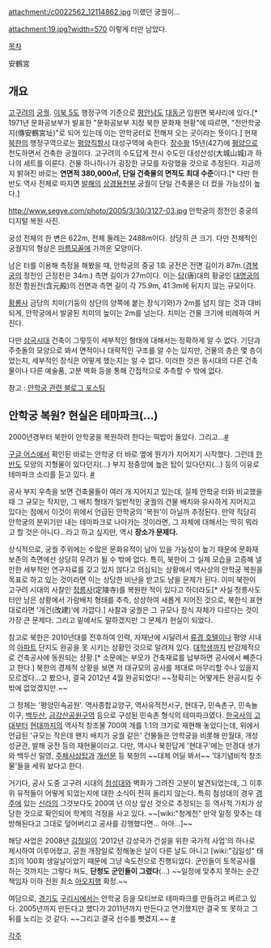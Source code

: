 attachment:/c0022562_12114862.jpg
이랬던 궁궐이...

attachment:19.jpg?width=570
이렇게 터만 남았다.

[[목차]]

安鶴宮
== 개요 ==
[[고구려]]의 [[궁궐]]. [[이북 5도]] 행정구역 기준으로 [[평안남도]] [[대동군]] 임원면 북사리에 있다.[* 1971년 문화공보부가 발표한 "문화공보부 지정 북한 문화재 현황"에 따르면, "전안학궁지(傳安鶴宮址)"로 되어 있는데 이는 안학궁터로 전해져 오는 곳이라는 뜻이다.] 현재 [[북한]]의 행정구역으로는 [[평양직할시]] 대성구역에 속한다. [[장수왕]] 15년(427)에 [[평양]]으로 천도하면서 건축한 궁궐이다. 고구려의 수도답게 전시 수도인 대성산성(大城山城)과 하나의 세트를 이룬다. 건물 하나하나가 굉장한 규모를 자랑했을 것으로 추정된다. 지금까지 밝혀진 바로는 '''연면적 380,000㎡, 단일 건축물의 면적도 최대 수준'''이다.[* 다만 한반도 역사 전체로 따지면 [[발해]]의 [[상경용천부]] 궁궐이 단일 건축물은 더 컸을 가능성이 높다.]

http://www.segye.com/photo/2005/3/30/3127-03.jpg
안학궁의 정전인 중궁의 디지털 복원 사진.

궁성 전체의 한 변은 622m, 전체 둘레는 2488m이다. 상당히 큰 크기. 다만 전체적인 궁궐지의 형상은 [[마름모]]꼴에 가까운 모양이다.

남은 터를 이용해 측정을 해봤을 때, 안학궁의 중궁 1호 궁전은 전면 길이가 87m.([[경복궁]]의 정전인 근정전은 34m.) 측면 길이가 27m이다. 이는 [[당]](唐)대의 황궁인 [[대명궁]]의 정전 함원전(含元殿)의 전면과 측면 길이 각 75.9m, 41.3m에 뒤지지 않는 규모이다.

[[황룡사]] 금당의 치미(기둥의 상단의 양쪽에 붙는 장식기와)가 2m를 넘지 않는 것과 대비되게, 안학궁에서 발굴된 치미의 높이는 2m를 넘는다. 치미는 건물 크기에 비례하여 커진다.

다만 [[삼국시대]] 건축이 그렇듯이 세부적인 형태에 대해서는 정확하게 알 수 없다. 기단과 주춧돌의 모양으로 봐서 면적이나 대략적인 구조를 알 수는 있지만, 건물의 층은 몇 층이었는지, 세부적인 장식은 어떻게 했는지는 알 수 없다. 이러한 것은 동시대의 다른 건축물이나 다른 예술품, 고분 벽화 등을 통해 간접적으로 추측할 수 밖에 없다.

참고 : [http://topsy.tistory.com/1441 안학궁 관련 블로그 포스팅]
== 안학궁 복원? 현실은 테마파크(...) ==
2000년경부터 북한이 안학궁을 복원하려 한다는 떡밥이 돌았다. 그리고...[http://article.joinsmsn.com/news/article/article.asp?ctg=1&Total_ID=640753 #]

[[구글 어스]]에서 확인된 바로는 안학궁 터 바로 옆에 뭔가가 지어지기 시작했다. 그런데 [[한반도]] 모양의 지형물이 있다던지(...) 부지 정중앙에 높은 탑이 있다던지(...) 등의 이유로 테마파크 소리를 듣고 있다. [http://cheonji.egloos.com/5575710 #]

공사 부지 우측을 보면 건축물들이 여러 개 지어지고 있는데, 실제 안학궁 터와 비교했을 때 그 규모는 작지만, 그 배치 형태가 일반적인 궁궐의 건물 배치와 유사하게 지어지고 있다는 점에서 이것이 위에서 언급된 안학궁의 '복원'이 아닐까 추정된다. 만약 적당히 안학궁의 분위기만 내는 테마파크로 나아가는 것이라면, 그 자체에 대해서는 딱히 뭐라고 할 것은 아니다...라고 하고 싶지만, 역시 '''장소가 문제다.'''

상식적으로, 궁궐 주위에는 수많은 문화유적이 남아 있을 가능성이 높기 때문에 문화재 보존의 측면에선 상당히 우려가 될 수 밖에 없다. 특히, 북한이 그 실제 모습을 고증해 낼 만한 세부적인 연구자료를 갖고 있지 않다고 의심되는 상황에서 역사상의 안학궁 복원을 목표로 하고 있는 것이라면 이는 상당한 비난을 받고도 남을 문제가 된다. 이미 북한이 고구려 시대의 사찰인 [[정릉사]](定陵寺)를 복원한 적이 있다고 하더라도[* 사실 정릉사도 터만 남은 상황에서 가람배치 형태를 추측, 상상하여 새롭게 지어진 것으로, 북한식 표현대로라면 '개건(改建)'에 가깝다.] 사찰과 궁궐은 그 규모나 장식 자체가 다르다는 것이 가장 큰 문제다. 그리고 밑에서도 말하겠지만 그 문제가 현실이 되었다.

참고로 북한은 2010년대를 전후하여 인력, 자재난에 시달려서 [[류경 호텔]]이나 평양 시내의 [[아파트]] 단지도 완공을 못 시키는 상황인 것으로 알려져 있다. [[대학생]]까지 반강제적으로 건축공사에 동원되는 상황.[* 소문에는 부모가 건축재료를 납부하면 공사에서 빼준다고 한다.] 북한의 경제적 상황을 보면 저 대규모의 공사를 제대로 마무리할 수나 있을지 모르겠다...고 봤으나, 결국 2012년 4월 완공되었다! ~~정확히는 어떻게든 완공시킬 수밖에 없었겠지만.~~

그 정체는 '평양민속공원'. 역사종합교양구, 역사유적전시구, 현대구, 민속촌구, 민속놀이구, [[백두산]], [[금강산]]공원구역 등으로 구성된 민속촌 형식의 테마파크였다. [[한국사]]의 [[고대]]부터 [[현대]]까지의 역사적 창조물 700여 개를 1:1의 크기로 재현해 놓았다는데, 위에서 언급된 '규모는 작은데 왠지 배치가 궁궐 같은' 건물들은 안학궁을 비롯해 만월대, 개성 성균관, 발해 궁전 등의 재현물이라고. 다만, 역시나 북한답게 '현대구'에는 만경대 생가와 백두산 밀영, [[주체사상]]탑과 [[개선문]] 등 북한의 ~~대체 어딜 봐서~~ '대기념비적 창조물'들을 세워 놨다고 한다.

거기다, 공사 도중 고구려 시대의 [[첨성대]]와 벽화가 그려진 고분이 발견되었는데, 그 이후 위 유적들이 어떻게 되었는지에 대한 소식이 전혀 들리지 않는다. 특히 첨성대의 경우 [[경주]]에 있는 [[신라]]의 그것보다도 200여 년 이상 앞선 것으로 추정되는 등 역사적 가치가 상당한 것으로 확인되어 학계의 걱정을 사고 있다. ~~[wiki:"청계천" 만약 일정 맞추는 데 방해된다고 그대로 덮어버리고 공사를 강행했다면... 아아...]~~
 
해당 사업은 2008년 [[김정일]]이 '2012년 강성국가 건설을 위한 국가적 사업'의 하나로 제시하여 이루어졌고, 공원 개장일로 정해놓은 날이 다른 날도 아니고 [wiki:"김일성" 태조]의 100회 생일날이었기 때문에 그냥 속도전으로 진행되었다. 군인들이 토목공사를 하는 것까지는 그렇다 쳐도, '''단청도 군인들이 그렸다'''(...) ~~일정에 맞추지 못하는 순간 책임자 이하 전원 최소 [[아오지]]행 확정.~~ 

여담으로, [[경기도]] [[구리시]]에서는 안학궁 등을 모티브로 테마파크를 만들려고 벼르고 있다. 2005년까지 만든다고 했다가 2011년까지 만든다고 연기했지만 결국 또 못하고 그 뒤를 노리는 것 같다. ~~그리고 결국 선수를 뺏겼지.~~  [http://www.ohmynews.com/NWS_Web/view/at_pg.aspx?CNTN_CD=A0000365758 #]

[[각주]]
